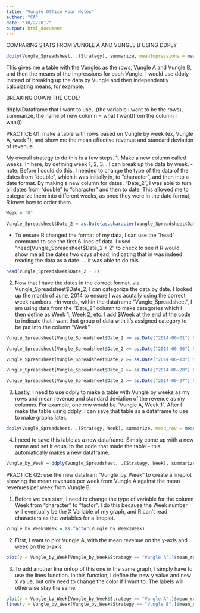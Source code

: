 ```yaml
---
title: "Vungle Office Hour Notes"
author: "CA"
date: "10/2/2017"
output: html_document
---
```


COMPARING STATS FROM VUNGLE A AND VUNGLE B USING DDPLY

```r
ddply(Vungle_Spreadsheet, .(Strategy), summarize, meanImpressions = mean(Impressions))
```


This gives me a table with the Vungles as the rows, Vungle A and Vungle B, and then the means of the impressions for each Vungle. I would use ddply instead of breaking up the data by Vungle and then independently calculating means, for example. 

BREAKING DOWN THE CODE:

ddply(Dataframe that I want to use, .(the variable I want to be the rows), summarize, the name of new column =  what I want(from the column I want))

PRACTICE Q1: make a table with rows based on Vungle by week (ex, Vungle A, week 1), and show me the mean effective revenue and standard deviation of revenue. 

My overall strategy to do this is a few steps.
1. Make a new column called weeks. In here, by defining week 1, 2, 3... I can break up the data by week. 
  - note: Before I could do this, I needed to change the type of the data of the dates from "double", which it was initially in, to "character", and then into a date format. By making a new column for dates, "Date_2", I was able to turn all dates from "double" to "character" and then to date. This allowed me to categorize them into different weeks, as once they were in the date format, R knew how to order them.

```r
Week = "0"

Vungle_Spreadsheet$Date_2 = as.Date(as.character(Vungle_Spreadsheet$Date))
```
 
  - To ensure R changed the format of my data, I can use the "head" command to see the first 6 lines of data. I used "head(Vungle_Spreadsheet$Date_2 + 2" to check to see if R would show me all the dates two days ahead, indicating that in was indeed reading the data as a date. ... it was able to do this. 
  
```r
head(Vungle_Spreadsheet$Date_2 + 2)
```

2. Now that I have the dates in the correct format, via Vungle_Spreadsheet$Date_2, I can categorize the data by date. I looked up the month of June, 2014 to ensure I was acutally using the correct week numbers. 
  -In words, within the dataframe "Vungle_Spreadsheet", I am using data from the "Date_2" column to make categories which I then define as Week 1, Week 2, etc. I add $Week at the end of the code to indicate that I want that group of data with it's assigned category to be put into the column "Week".

```r
Vungle_Spreadsheet[Vungle_Spreadsheet$Date_2 >= as.Date("2014-06-01") & Vungle_Spreadsheet$Date_2 < as.Date("2014-06-06"),]$Week = "Week 1"

Vungle_Spreadsheet[Vungle_Spreadsheet$Date_2 >= as.Date("2014-06-06") & Vungle_Spreadsheet$Date_2 < as.Date("2014-06-13"),]$Week = "Week 2"

Vungle_Spreadsheet[Vungle_Spreadsheet$Date_2 >= as.Date("2014-06-13") & Vungle_Spreadsheet$Date_2 < as.Date("2014-06-20"),]$Week = "Week 3"

Vungle_Spreadsheet[Vungle_Spreadsheet$Date_2 >= as.Date("2014-06-20") & Vungle_Spreadsheet$Date_2 < as.Date("2014-06-27"),]$Week = "Week 4"

Vungle_Spreadsheet[Vungle_Spreadsheet$Date_2 >= as.Date("2014-06-27") & Vungle_Spreadsheet$Date_2 < as.Date("2014-06-30"),]$Week = "Week 5"
```

3. Lastly, I need to use ddply to make a table with Vungle by weeks as my rows and mean revenue and standard deviation of the revenue as my columns. For example, one row would be "Vungle A, Week 1". After I make the table using ddply, I can save that table as a dataframe to use to make graphs later. 

```r
ddply(Vungle_Spreadsheet, .(Strategy, Week), summarize, mean_rev = mean(eRPM), sd_rev = sd(eRPM))
```

4. I need to save this table as a new dataframe. Simply come up with a new name and set it equal to the code that made the table -- this automatically makes a new dataframe. 

```r
Vungle_by_Week = ddply(Vungle_Spreadsheet, .(Strategy, Week), summarize, mean_rev = mean(eRPM), sd_rev = sd(eRPM))
```

PRACTICE Q2: use the new datafram "Vungle_by_Week" to create a lineplot showing the mean revenues per week from Vungle A against the mean revenues per week from Vungle B.

1. Before we can start, I need to change the type of variable for the column Week from "character" to "factor". I do this because the Week number will eventually be the X Variable of my graph, and R can't read characters as the variables for a lineplot. 

```r
Vungle_by_Week$Week = as.factor(Vungle_by_Week$Week)
```

2. First, I want to plot Vungle A, with the mean revenue on the y-axis and week on the x-axis. 

```r
plot(y = Vungle_by_Week[Vungle_by_Week$Strategy == "Vungle A",]$mean_rev, x = as.numeric(Vungle_by_Week[Vungle_by_Week$Strategy == "Vungle A",]$Week), type = "l", main = "Average Revenue Per Week", xlab = Week, ylab = "Average Revenue", col = "darkolivegreen1")
```

3. To add another line ontop of this one in the same graph, I simply have to use the lines function. In this function, I define the new y value and new x value, but only need to change the color if I want to. The labels will otherwise stay the same. 

```r
plot(y = Vungle_by_Week[Vungle_by_Week$Strategy == "Vungle A",]$mean_rev, x = as.numeric(Vungle_by_Week[Vungle_by_Week$Strategy == "Vungle A",]$Week), type = "l", main = "Average Revenue Per Week", xlab = "Week", ylab = "Average Revenue", col = "darkolivegreen1", ylim = c(2.8, 4))
lines(y = Vungle_by_Week[Vungle_by_Week$Strategy == "Vungle B",]$mean_rev, x = as.numeric(Vungle_by_Week[Vungle_by_Week$Strategy == "Vungle B",]$Week), col = "darkmagenta")
```


